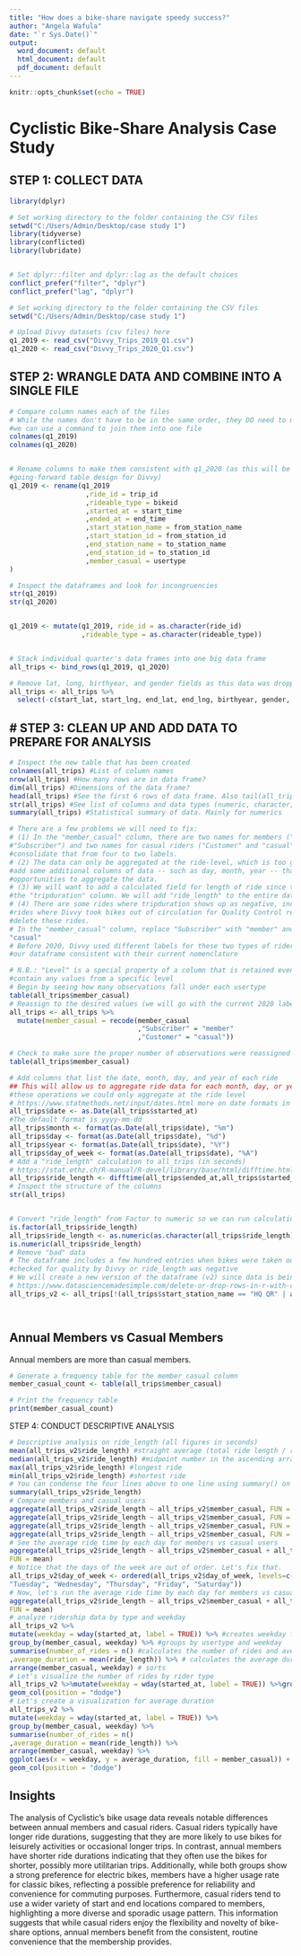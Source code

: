---
title: "How does a bike-share navigate speedy success?"
author: "Angela Wafula"
date: "`r Sys.Date()`"
output:
  word_document: default
  html_document: default
  pdf_document: default
---

```{r setup, include=FALSE}
knitr::opts_chunk$set(echo = TRUE)
```

# Cyclistic Bike-Share Analysis Case Study

## STEP 1: COLLECT DATA


```{r}

library(dplyr)

# Set working directory to the folder containing the CSV files
setwd("C:/Users/Admin/Desktop/case study 1")
library(tidyverse)
library(conflicted)
library(lubridate)


# Set dplyr::filter and dplyr::lag as the default choices
conflict_prefer("filter", "dplyr")
conflict_prefer("lag", "dplyr")

# Set working directory to the folder containing the CSV files
setwd("C:/Users/Admin/Desktop/case study 1")

# Upload Divvy datasets (csv files) here
q1_2019 <- read_csv("Divvy_Trips_2019_Q1.csv")
q1_2020 <- read_csv("Divvy_Trips_2020_Q1.csv")

```


## STEP 2: WRANGLE DATA AND COMBINE INTO A SINGLE FILE

```{r}

# Compare column names each of the files
# While the names don't have to be in the same order, they DO need to match perfectly before
#we can use a command to join them into one file
colnames(q1_2019)
colnames(q1_2020)


# Rename columns to make them consistent with q1_2020 (as this will be the supposed
#going-forward table design for Divvy)
q1_2019 <- rename(q1_2019
                   ,ride_id = trip_id
                   ,rideable_type = bikeid
                   ,started_at = start_time
                   ,ended_at = end_time
                   ,start_station_name = from_station_name
                   ,start_station_id = from_station_id
                   ,end_station_name = to_station_name
                   ,end_station_id = to_station_id
                   ,member_casual = usertype
)

# Inspect the dataframes and look for incongruencies
str(q1_2019)
str(q1_2020)


q1_2019 <- mutate(q1_2019, ride_id = as.character(ride_id)
                  ,rideable_type = as.character(rideable_type))


# Stack individual quarter's data frames into one big data frame
all_trips <- bind_rows(q1_2019, q1_2020)

# Remove lat, long, birthyear, and gender fields as this data was dropped beginning in 2020
all_trips <- all_trips %>%
  select(-c(start_lat, start_lng, end_lat, end_lng, birthyear, gender, "tripduration"))

```

## # STEP 3: CLEAN UP AND ADD DATA TO PREPARE FOR ANALYSIS

```{r}
# Inspect the new table that has been created
colnames(all_trips) #List of column names
nrow(all_trips) #How many rows are in data frame?
dim(all_trips) #Dimensions of the data frame?
head(all_trips) #See the first 6 rows of data frame. Also tail(all_trips)
str(all_trips) #See list of columns and data types (numeric, character, etc)
summary(all_trips) #Statistical summary of data. Mainly for numerics

# There are a few problems we will need to fix:
# (1) In the "member_casual" column, there are two names for members ("member" and
#"Subscriber") and two names for casual riders ("Customer" and "casual"). We will need to
#consolidate that from four to two labels.
# (2) The data can only be aggregated at the ride-level, which is too granular. We will want to
#add some additional columns of data -- such as day, month, year -- that provide additional
#opportunities to aggregate the data.
# (3) We will want to add a calculated field for length of ride since the 2020Q1 data did not have
#the "tripduration" column. We will add "ride_length" to the entire dataframe for consistency.
# (4) There are some rides where tripduration shows up as negative, including several hundred
#rides where Divvy took bikes out of circulation for Quality Control reasons. We will want to
#delete these rides.
# In the "member_casual" column, replace "Subscriber" with "member" and "Customer" with
"casual"
# Before 2020, Divvy used different labels for these two types of riders ... we will want to make
#our dataframe consistent with their current nomenclature

# N.B.: "Level" is a special property of a column that is retained even if a subset does not
#contain any values from a specific level
# Begin by seeing how many observations fall under each usertype
table(all_trips$member_casual)
# Reassign to the desired values (we will go with the current 2020 labels)
all_trips <- all_trips %>%
  mutate(member_casual = recode(member_casual
                                ,"Subscriber" = "member"
                                ,"Customer" = "casual"))

# Check to make sure the proper number of observations were reassigned
table(all_trips$member_casual)

# Add columns that list the date, month, day, and year of each ride
## This will allow us to aggregate ride data for each month, day, or year ... before completing
#these operations we could only aggregate at the ride level
# https://www.statmethods.net/input/dates.html more on date formats in R found at that link
all_trips$date <- as.Date(all_trips$started_at) 
#The default format is yyyy-mm-dd
all_trips$month <- format(as.Date(all_trips$date), "%m")
all_trips$day <- format(as.Date(all_trips$date), "%d")
all_trips$year <- format(as.Date(all_trips$date), "%Y")
all_trips$day_of_week <- format(as.Date(all_trips$date), "%A")
# Add a "ride_length" calculation to all_trips (in seconds)
# https://stat.ethz.ch/R-manual/R-devel/library/base/html/difftime.html
all_trips$ride_length <- difftime(all_trips$ended_at,all_trips$started_at)
# Inspect the structure of the columns
str(all_trips)


# Convert "ride_length" from Factor to numeric so we can run calculations on the data
is.factor(all_trips$ride_length)
all_trips$ride_length <- as.numeric(as.character(all_trips$ride_length))
is.numeric(all_trips$ride_length)
# Remove "bad" data
# The dataframe includes a few hundred entries when bikes were taken out of docks and
#checked for quality by Divvy or ride_length was negative
# We will create a new version of the dataframe (v2) since data is being removed
# https://www.datasciencemadesimple.com/delete-or-drop-rows-in-r-with-conditions-2/
all_trips_v2 <- all_trips[!(all_trips$start_station_name == "HQ QR" | all_trips$ride_length<0),]




```

## Annual Members vs Casual Members

Annual members are more than casual members.
```{r}
# Generate a frequency table for the member_casual column
member_casual_count <- table(all_trips$member_casual)

# Print the frequency table
print(member_casual_count)

```

STEP 4: CONDUCT DESCRIPTIVE ANALYSIS

```{r}
# Descriptive analysis on ride_length (all figures in seconds)
mean(all_trips_v2$ride_length) #straight average (total ride length / rides)
median(all_trips_v2$ride_length) #midpoint number in the ascending array of ride lengths
max(all_trips_v2$ride_length) #longest ride
min(all_trips_v2$ride_length) #shortest ride
# You can condense the four lines above to one line using summary() on the specific attribute
summary(all_trips_v2$ride_length)
# Compare members and casual users
aggregate(all_trips_v2$ride_length ~ all_trips_v2$member_casual, FUN = mean)
aggregate(all_trips_v2$ride_length ~ all_trips_v2$member_casual, FUN = median)
aggregate(all_trips_v2$ride_length ~ all_trips_v2$member_casual, FUN = max)
aggregate(all_trips_v2$ride_length ~ all_trips_v2$member_casual, FUN = min)
# See the average ride time by each day for members vs casual users
aggregate(all_trips_v2$ride_length ~ all_trips_v2$member_casual + all_trips_v2$day_of_week,
FUN = mean)
# Notice that the days of the week are out of order. Let's fix that.
all_trips_v2$day_of_week <- ordered(all_trips_v2$day_of_week, levels=c("Sunday", "Monday",
"Tuesday", "Wednesday", "Thursday", "Friday", "Saturday"))
# Now, let's run the average ride time by each day for members vs casual users
aggregate(all_trips_v2$ride_length ~ all_trips_v2$member_casual + all_trips_v2$day_of_week,
FUN = mean)
# analyze ridership data by type and weekday
all_trips_v2 %>%
mutate(weekday = wday(started_at, label = TRUE)) %>% #creates weekday field usingwday()
group_by(member_casual, weekday) %>% #groups by usertype and weekday
summarise(number_of_rides = n() #calculates the number of rides and average duration
,average_duration = mean(ride_length)) %>% # calculates the average duration
arrange(member_casual, weekday) # sorts
# Let's visualize the number of rides by rider type
all_trips_v2 %>%mutate(weekday = wday(started_at, label = TRUE)) %>%group_by(member_casual, weekday) %>%summarise(number_of_rides = n(),average_duration = mean(ride_length)) %>%arrange(member_casual, weekday) %>%ggplot(aes(x = weekday, y = number_of_rides, fill = member_casual)) +
geom_col(position = "dodge")
# Let's create a visualization for average duration
all_trips_v2 %>%
mutate(weekday = wday(started_at, label = TRUE)) %>%
group_by(member_casual, weekday) %>%
summarise(number_of_rides = n()
,average_duration = mean(ride_length)) %>%
arrange(member_casual, weekday) %>%
ggplot(aes(x = weekday, y = average_duration, fill = member_casual)) +
geom_col(position = "dodge")

```


## Insights
The analysis of Cyclistic's bike usage data reveals notable differences between annual members and casual riders. Casual riders typically have longer ride durations, suggesting that they are more likely to use bikes for leisurely activities or occasional longer trips. In contrast, annual members have shorter ride durations indicating that they often use the bikes for shorter, possibly more utilitarian trips. Additionally, while both groups show a strong preference for electric bikes, members have a higher usage rate for classic bikes, reflecting a possible preference for reliability and convenience for commuting purposes. Furthermore, casual riders tend to use a wider variety of start and end locations compared to members, highlighting a more diverse and sporadic usage pattern. This information suggests that while casual riders enjoy the flexibility and novelty of bike-share options, annual members benefit from the consistent, routine convenience that the membership provides.

